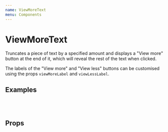 ```yaml
---
name: ViewMoreText
menu: Components
---
```




# ViewMoreText

Truncates a piece of text by a specified amount and displays a "View more" button at the end of it, which will reveal the rest of the text when clicked.

The labels of the "View more" and "View less" buttons can be customised using the props `viewMoreLabel` and `viewLessLabel`.

## Examples

<Playground>
	<ViewMoreText
		content="This is a short example text with a disappointing reveal."
		truncateBy={26}
	/>
	<br />
	<br />
	<ViewMoreText
		content="Here comes a longer, tastier example. Beetroot water spinach okra water chestnut ricebean pea catsear courgette summer purslane. Water spinach arugula pea tatsoi aubergine spring onion bush tomato kale radicchio turnip chicory salsify pea sprouts fava bean. Dandelion zucchini burdock yarrow chickpea dandelion sorrel courgette turnip greens tigernut soybean radish artichoke wattle seed endive groundnut broccoli arugula."
		truncateBy={150}
		viewMoreLabel="Read more"
		viewLessLabel="I don't care about any of that"
	/>
</Playground>

## Props

<Props of={ViewMoreText} />

